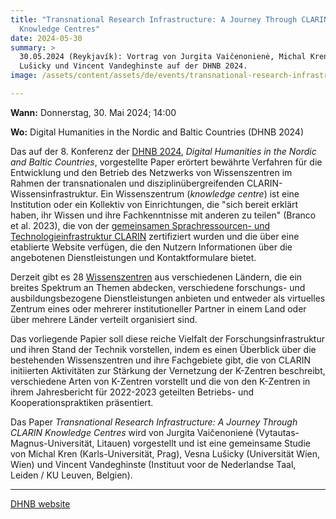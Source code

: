 ```yaml
---
title: "Transnational Research Infrastructure: A Journey Through CLARIN
  Knowledge Centres"
date: 2024-05-30
summary: >
  30.05.2024 (Reykjavík): Vortrag von Jurgita Vaičenonienė, Michal Kren, Vesna
  Lušicky und Vincent Vandeghinste auf der DHNB 2024.
image: /assets/content/assets/de/events/transnational-research-infrastructure/image.png

---
```


**Wann:** Donnerstag, 30. Mai 2024; 14:00

**Wo:** Digital Humanities in the Nordic and Baltic Countries (DHNB 2024)

Das auf der 8. Konferenz der [DHNB 2024](https://dhnb.eu/conferences/dhnb2024/), *Digital Humanities in the Nordic and Baltic Countries*, vorgestellte Paper erörtert bewährte Verfahren für die Entwicklung und den Betrieb des Netzwerks von Wissenszentren im Rahmen der transnationalen und disziplinübergreifenden CLARIN-Wissensinfrastruktur. Ein Wissenszentrum (*knowledge centre*) ist eine Institution oder ein Kollektiv von Einrichtungen, die "sich bereit erklärt haben, ihr Wissen und ihre Fachkenntnisse mit anderen zu teilen" (Branco et al. 2023), die von der [gemeinsamen Sprachressourcen- und Technologieinfrastruktur CLARIN](https://www.clarin.eu/) zertifiziert wurden und die über eine etablierte Website verfügen, die den Nutzern Informationen über die angebotenen Dienstleistungen und Kontaktformulare bietet.

Derzeit gibt es 28 [Wissenszentren](https://www.clarin.eu/content/knowledge-centres) aus verschiedenen Ländern, die ein breites Spektrum an Themen abdecken, verschiedene forschungs- und ausbildungsbezogene Dienstleistungen anbieten und entweder als virtuelles Zentrum eines oder mehrerer institutioneller Partner in einem Land oder über mehrere Länder verteilt organisiert sind.

Das vorliegende Papier soll diese reiche Vielfalt der Forschungsinfrastruktur und ihren Stand der Technik vorstellen, indem es einen Überblick über die bestehenden Wissenszentren und ihre Fachgebiete gibt, die von CLARIN initiierten Aktivitäten zur Stärkung der Vernetzung der K-Zentren beschreibt, verschiedene Arten von K-Zentren vorstellt und die von den K-Zentren in ihrem Jahresbericht für 2022-2023 geteilten Betriebs- und Kooperationspraktiken präsentiert.

Das Paper *Transnational Research Infrastructure: A Journey Through CLARIN Knowledge Centres* wird von Jurgita Vaičenonienė (Vytautas-Magnus-Universität, Litauen) vorgestellt und ist eine gemeinsame Studie von Michal Kren (Karls-Universität, Prag), Vesna Lušicky (Universität Wien, Wien) und Vincent Vandeghinste (Instituut voor de Nederlandse Taal, Leiden / KU Leuven, Belgien).

***

[DHNB website](https://dhnb.eu/conferences/dhnb2024/)
